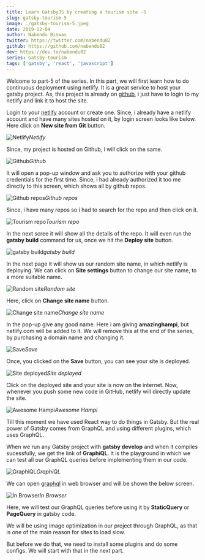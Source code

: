 ```yaml
---
title: Learn GatsbyJS by creating a tourism site -5
slug: gatsby-tourism-5
image: ./gatsby-tourism-5.jpeg
date: 2019-12-04
author: Nabendu Biswas
twitter: https://twitter.com/nabendu82
github: https://github.com/nabendu82
dev: https://dev.to/nabendu82
series: Gatsby-tourism
tags: ['gatsby', 'react', 'javascript']
---
```


Welcome to part-5 of the series. In this part, we will first learn how to do continuous deployment using netlify. It is a great service to host your gatsby project. As, this project is already on [github](https://github.com/nabendu82/gatsbyTourism), i just have to login to my netlify and link it to host the site.

Login to your [netlify](https://www.netlify.com/) account or create one. Since, i already have a netlify account and have many sites hosted on it, by login screen looks like below. Here click on **New site from Git** button.

![Netlify](https://ik.imagekit.io/thewebdev/GatsbyTourism/5/1_JqJvqYx0G7.png)*Netlify*

Since, my project is hosted on Github, i will click on the same.

![Github](https://ik.imagekit.io/thewebdev/GatsbyTourism/5/2_rIS6hV2Bn.png)*Github*

It will open a pop-up window and ask you to authorize with your github credentials for the first time. Since, i had already authorized it too me directly to this screen, which shows all by github repos.

![Github repos](https://ik.imagekit.io/thewebdev/GatsbyTourism/5/3_z-7_xKneiN.png)*Github repos*

Since, i have many repos so i had to search for the repo and then click on it.

![Tourism repo](https://ik.imagekit.io/thewebdev/GatsbyTourism/5/4_FpiFpS_7FB.png)*Tourism repo*

In the next scree it will show all the details of the repo. It will even run the **gatsby build** command for us, once we hit the **Deploy site** button.

![gatsby build](https://ik.imagekit.io/thewebdev/GatsbyTourism/5/5_nv9D_f4qk.png)*gatsby build*

In the next page it will show us our random site name, in which netlify is deploying. We can click on **Site settings** button to change our site name, to a more suitable name.

![Random site](https://ik.imagekit.io/thewebdev/GatsbyTourism/5/6_Tw75ssTVa.png)*Random site*

Here, click on **Change site name** button.

![Change site name](https://ik.imagekit.io/thewebdev/GatsbyTourism/5/7_I8JX5X9F_.png)*Change site name*

In the pop-up give any good name. Here i am giving **amazinghampi**, but netlify.com will be added to it. We will remove this at the end of the series, by purchasing a domain name and changing it.

![Save](https://ik.imagekit.io/thewebdev/GatsbyTourism/5/8_bgHr_CyYvz.png)*Save*

Once, you clicked on the **Save** button, you can see your site is deployed.

![Site deployed](https://ik.imagekit.io/thewebdev/GatsbyTourism/5/9_93K_N6T-7a.png)*Site deployed*

Click on the deployed site and your site is now on the internet. Now, whenever you push some new code in GitHub, netlify will directly update the site.

![Awesome Hampi](https://ik.imagekit.io/thewebdev/GatsbyTourism/5/10_I-7afzoWTI.png)*Awesome Hampi*

Till this moment we have used React way to do things in Gatsby. But the real power of Gatsby comes from GraphQL and using different plugins, which uses GraphQL.

When we run any Gatsby project with **gatsby develop** and when it compiles sucessfully, we get the link of **GraphiQL**. It is the playground in which we can test all our GraphQL queries before implementing them in our code.

![GraphiQL](https://ik.imagekit.io/thewebdev/GatsbyTourism/5/11_0A9dbSJCi.png)*GraphiQL*

We can open [graphql](http://localhost:8000/___graphql) in web browser and will be shown the below screen.

![In Browser](https://ik.imagekit.io/thewebdev/GatsbyTourism/5/12_dU73qnz77.png)*In Browser*

Here, we will test our GraphQL queries before using it by **StaticQuery** or **PageQuery** in gatsby code.

We will be using image optimization in our project through GraphQL, as that is one of the main reason for sites to load slow.

But before we do that, we need to install some plugins and do some configs. We will start with that in the next part.
